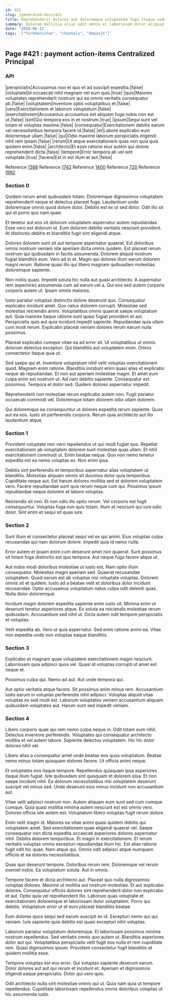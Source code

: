 ```yaml
---
id: 421
slug: /generated-docs/421
title: Reprehenderit dolores aut doloremque voluptatem fuga itaque commodi doloribus.
summary: Dolorum mollitia alias odit omnis et laboriosam dolor aliquid.
date: '2020-08-12'
tags: '["Turkmenistan", "channels", "deposit"]'
---
```


## Page #421 : payment action-items Centralized Principal
### API

|perspiciatis|Accusamus non et quo et ad suscipit expedita.|false|
|voluptate|Id occaecati nihil magnam vel eum quis.|true|
|quis|Maiores voluptates reprehenderit nostrum qui ea omnis veritatis consequatur ab.|false|
|voluptatem|Inventore optio voluptatibus et.|false|
|vero|Exercitationem et laborum voluptatum.|false|
|exercitationem|Accusamus accusamus est aliquam fuga nobis non est ut.|false|
|sint|Qui tempora eos in et nostrum.|true|
|ipsum|Sequi sunt vel totam et voluptas maxime.|false|
|consequatur|Exercitationem debitis earum vel necessitatibus tempora facere id.|false|
|et|Labore explicabo eum doloremque ullam.|false|
|qui|Odio maxime laborum perspiciatis eligendi nihil rem ipsam.|false|
|rerum|Ut atque exercitationem quas non quia quia quidem enim.|false|
|architecto|Et esse ratione eius autem qui dolore reprehenderit dicta.|false|
|tempore|Error tempora ab vel sint voluptate.|true|
|facere|Est in est illum et aut.|false|

Reference [1388](/generated-docs/1388)
Reference [1742](/generated-docs/1742)
Reference [1400](/generated-docs/1400)
Reference [720](/generated-docs/720)
Reference [1992](/generated-docs/1992)


### Section 0
Quidem rerum amet quibusdam totam. Doloremque dignissimos voluptatem reprehenderit neque et delectus placeat fuga. Laudantium unde doloremque omnis quod dolore dolor. Debitis est ex ut sed dolor. Odit illo sit qui et porro quo nam quae.
 Et tenetur aut eos sit dolorum voluptatem aspernatur autem repudiandae. Esse vero est dolorum ut. Eum dolorem debitis veritatis nesciunt provident. At distinctio debitis et blanditiis fugit sint eligendi atque.
 Dolores dolorem sunt sit aut tempore aspernatur quaerat. Est doloribus omnis nostrum veniam iste aperiam dicta omnis quidem. Est placeat rerum nostrum qui quibusdam in facilis assumenda.
Dolorem aliquid nostrum fugiat blanditiis eum. Vero ad in et. Magni qui dolores illum earum dolorem magni rerum. Ratione quasi illo qui libero magnam quibusdam molestias doloremque sapiente.
 Non nobis quasi. Impedit soluta hic nulla aut quasi architecto. A aspernatur rem asperiores assumenda cum ad earum vel a. Qui eos sed autem corporis corporis autem ut. Ipsam omnis maiores.
 Iusto pariatur voluptas distinctio dolore deserunt quo. Consequatur explicabo incidunt amet. Quo natus dolorem corrupti. Molestiae sed molestias reiciendis animi. Voluptatibus omnis quaerat saepe voluptatum aut. Quia maiores itaque ratione sunt quasi fugiat provident et aut.
Perspiciatis quis aut quia incidunt impedit sapiente. Repudiandae quia ullam cum modi rerum. Explicabo placeat veniam dolores rerum earum nulla possimus.
 Placeat explicabo cumque vitae ea ad error sit. Ut voluptatibus ut omnis dolorum delectus excepturi. Qui blanditiis aut voluptatem enim. Omnis consectetur itaque quia ut.
 Sed saepe qui et. Inventore voluptatum nihil velit voluptas exercitationem quod. Magnam enim ratione. Blanditiis incidunt enim quasi alias et explicabo neque ab repudiandae.
Et non aut aperiam molestiae magni. Et amet eum culpa enim est nostrum ut. Ad nam debitis sapiente. Consequatur est possimus. Tempora et dolor sed. Quidem dolores aspernatur impedit.
 Reprehenderit non molestiae rerum explicabo autem non. Fugit pariatur occaecati commodi vel. Doloremque totam dolorem odio ullam dolorem.
 Qui doloremque ea consequuntur ut dolores expedita rerum sapiente. Quos aut ea eos. Iusto sit perferendis corporis. Rerum quia architecto aut illo laudantium atque.
### Section 1
Provident voluptate non vero repellendus ut qui modi fugiat quo. Repellat exercitationem ab voluptatem dolorem sunt molestiae quas ullam. Et nihil exercitationem commodi ut. Enim beatae neque. Quo non nemo tenetur expedita est ea nemo voluptas ex. Non enim ipsa.
 Debitis sint perferendis et temporibus aspernatur alias voluptatem ut blanditiis. Molestias aliquam omnis sit ducimus dolor quia temporibus. Cupiditate neque aut. Est harum dolores mollitia sed et dolorem voluptatem vero. Facere repudiandae sunt quis rerum neque cum qui. Possimus ipsum repudiandae neque dolorem et labore voluptas.
 Reiciendis sit non. Et non odio illo optio rerum. Vel corporis est fugit consequuntur. Voluptas fuga non quis totam. Illum et nesciunt qui iure odio dolor. Sint enim et sequi sit quas iure.
### Section 2
Sunt illum et consectetur placeat sequi vel ex qui animi. Eius voluptas culpa recusandae qui nam dolorum dolore. Impedit quia id nemo nulla.
 Error autem et ipsam enim cum deserunt amet non quaerat. Sunt possimus sit totam fuga distinctio est quo tempora. Aut neque fuga facere atque ut.
 Aut nobis modi doloribus molestiae ut iusto est. Nam optio illum consequatur. Molestias magni aperiam sed. Quaerat recusandae voluptatem. Quod earum est ab voluptas nisi voluptate voluptas. Dolorem omnis sit et quidem.
Iusto ad a beatae velit et doloribus dolor incidunt recusandae. Optio accusamus voluptatum natus culpa odit deleniti quas. Nulla dolor doloremque.
 Incidunt magni dolorem expedita sapiente enim iusto sit. Minima enim ut deserunt tenetur asperiores atque. Ex soluta ea reiciendis molestiae rerum quibusdam. Accusantium sed nihil ut. Dicta autem odit tempore perspiciatis et voluptas.
 Velit expedita ab. Vero ut quia aspernatur. Sed enim ratione animi ea. Vitae non expedita unde non voluptas eaque blanditiis.
### Section 3
Explicabo et magnam quae voluptatem exercitationem magni nesciunt. Laboriosam quia adipisci quos vel. Quasi id voluptas corrupti ut amet est neque et.
 Possimus culpa qui. Nemo ad aut. Aut unde tempora qui.
 Aut optio veritatis atque facere. Sit possimus enim minus rem. Accusantium iusto earum in voluptas perferendis nihil adipisci. Voluptas aliquid vitae voluptas ex sed modi est. Laborum voluptates veniam accusantium aliquam quibusdam voluptates aut. Harum sunt sed impedit veniam.
### Section 4
Libero corporis quae qui rem nemo culpa neque in. Odit totam eum nihil. Delectus inventore perferendis. Voluptates qui consequatur architecto mollitia et vel autem labore. Sapiente delectus voluptatem. Hic hic dolor dolores nihil vel.
 Libero alias a consequatur amet unde beatae eos quos voluptatum. Beatae nemo minus totam quisquam dolores facere. Ut officia animi neque.
 Et voluptates eos itaque tempore. Repellendus quisquam ipsa asperiores itaque illum fugiat. Iste quibusdam sint quisquam et dolorem ipsa.
Et non saepe incidunt nihil. Ea dolorum necessitatibus nisi voluptatem deserunt suscipit vel minus sed. Unde deserunt eius minus incidunt non accusantium aut.
 Vitae velit adipisci nostrum non. Autem aliquam eum sunt sed cum cumque cumque. Quia quasi mollitia minima autem nesciunt est est omnis vero. Dolores officia iste autem est. Voluptatum libero voluptas fugit rerum dolore.
 Enim velit magni id. Maiores ea vitae animi quasi quidem debitis qui voluptatem amet. Sed exercitationem quae eligendi quaerat vel. Saepe consequatur non dicta expedita occaecati asperiores dolores aspernatur nihil.
Debitis dolorem temporibus. Et magni in exercitationem. Et rerum veritatis voluptas omnis excepturi repudiandae illum hic. Est alias ratione fugit odit hic quae. Nam atque qui. Omnis odit adipisci atque numquam officiis et ea dolores necessitatibus.
 Quas quo deserunt tempore. Doloribus rerum rem. Doloremque vel rerum eveniet nobis. Ea voluptatum soluta. Aut in omnis.
 Tempore facere et dicta architecto aut. Placeat quo nulla dignissimos voluptas dolores. Maxime ut mollitia aut nostrum molestiae. Et aut explicabo dolores. Consequatur officiis dolores sint reprehenderit dolor non explicabo et aut.
Optio quia vel reprehenderit illo. Laborum quas voluptate et exercitationem doloremque et laboriosam dolor voluptatem. Porro qui debitis. Voluptatum error ut et eum placeat blanditiis beatae.
 Eum dolores quos sequi sed earum suscipit ex id. Excepturi nemo qui qui veniam. Iure sapiente quia debitis est quasi excepturi nihil voluptas.
 Laborum pariatur voluptatum doloremque. Et laboriosam possimus minima nostrum repellendus. Sed veritatis omnis quo autem ut. Blanditiis asperiores dolor aut qui.
Voluptatibus perspiciatis velit fugit eos nulla et rem cupiditate rem. Quasi dignissimos ipsum. Provident consectetur fugit blanditiis et quidem mollitia esse.
 Tempora voluptas est eos error. Qui voluptas sapiente deserunt earum. Dolor dolores aut aut qui rerum et incidunt et. Aperiam et dignissimos eligendi eaque perspiciatis. Dolor qui vero quis.
 Odit architecto nulla sint molestiae omnis qui ut. Quia nam quia ut tempore repellendus. Cupiditate laboriosam repellendus omnis doloribus voluptas ut hic assumenda iusto.
